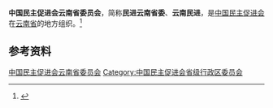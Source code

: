 {{Infobox PRCG
|机构名称 = 中国民主促进会云南省委员会
|标志1    =
|格言1    =
|届数     = 
|任期始   = 
|任期终   =
|职位1    = 主任委员
|人员1    = 
|职位2    = 副主任委员
|人员2    =
|人数2    =
|职位3    =
|人员3    =
|组织法规 = 中国民主促进会章程
|上级机构 = [[中国民主促进会中央委员会|中国民主促进会中央委员会]]
|机构类型 = [[民主党派|民主党派]][[中国一级行政区|省级行政区]][[委员会|委员会]]
|行政级别 = 正厅级
|场所1    = 
|地址1    = 
|邮编1    = 
|电话1    = 
|官网1    = {{url|http://www.mjyn.gov.cn/}}
}}
'''中国民主促进会云南省委员会'''，简称'''民进云南省委'''、'''云南民进'''，是[[中国民主促进会|中国民主促进会]]在[[云南省|云南省]]的地方组织。<ref>{{Cite web|title=中国民主促进会章程（中国民主促进会第十二次全国代表大会2017年12月4日通过）|url=https://www.mj.org.cn/mjgk/mjzc/201911/t20191115_2672.htm|accessdate=2020-09-02|work=中国民主促进会|archiveurl=https://web.archive.org/web/20200902073117/https://www.mj.org.cn/mjgk/mjzc/201911/t20191115_2672.htm|archivedate=2020-09-02|dead-url=no}}</ref>

== 参考资料 ==
{{reflist}}

{{中华人民共和国各省级行政区|委员会|中国民主促进会|仅内地=yes}}

{{Authority control}}
[[Category:中国民主促进会云南省委员会|]]
[[Category:中国民主促进会省级行政区委员会|Category:中国民主促进会省级行政区委员会]]